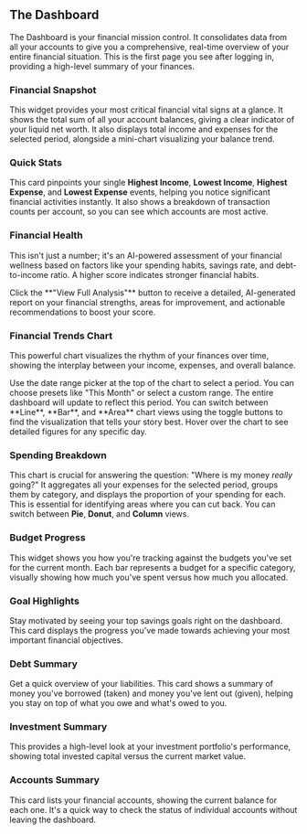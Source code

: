 <a id='dashboard'></a>
## <Icon name='layoutGrid' /> The Dashboard

The Dashboard is your financial mission control. It consolidates data from all your accounts to give you a comprehensive, real-time overview of your entire financial situation. This is the first page you see after logging in, providing a high-level summary of your finances.

<a id='dashboard-financial-snapshot'></a>
### <Icon name='scale' /> Financial Snapshot

This widget provides your most critical financial vital signs at a glance. It shows the total sum of all your account balances, giving a clear indicator of your liquid net worth. It also displays total income and expenses for the selected period, alongside a mini-chart visualizing your balance trend.

<a id='dashboard-quick-stats'></a>
### <Icon name='zap' /> Quick Stats

This card pinpoints your single **Highest Income**, **Lowest Income**, **Highest Expense**, and **Lowest Expense** events, helping you notice significant financial activities instantly. It also shows a breakdown of transaction counts per account, so you can see which accounts are most active.

<a id='dashboard-financial-health'></a>
### <Icon name='heartPulse' /> Financial Health

This isn't just a number; it's an AI-powered assessment of your financial wellness based on factors like your spending habits, savings rate, and debt-to-income ratio. A higher score indicates stronger financial habits.

<Alert variant='success' title='Get Personalized AI Feedback'>
  Click the **"View Full Analysis"** button to receive a detailed, AI-generated report on your
  financial strengths, areas for improvement, and actionable recommendations to boost your score.
</Alert>

<a id='dashboard-financial-trends'></a>
### <Icon name='lineChart' /> Financial Trends Chart

This powerful chart visualizes the rhythm of your finances over time, showing the interplay between your income, expenses, and overall balance.

<Step number={1} title='Select a Date Range'>
  Use the date range picker at the top of the chart to select a period. You can choose presets like
  "This Month" or select a custom range. The entire dashboard will update to reflect this period.
</Step>

<Step number={2} title='Change Your View'>
  You can switch between **Line**, **Bar**, and **Area** chart views using the toggle buttons to
  find the visualization that tells your story best. Hover over the chart to see detailed figures
  for any specific day.
</Step>

<a id='dashboard-spending-breakdown'></a>
### <Icon name='pieChart' /> Spending Breakdown

This chart is crucial for answering the question: "Where is my money _really_ going?" It aggregates all your expenses for the selected period, groups them by category, and displays the proportion of your spending for each. This is essential for identifying areas where you can cut back. You can switch between **Pie**, **Donut**, and **Column** views.

<a id='dashboard-budget-progress'></a>
### <Icon name='target' /> Budget Progress

This widget shows you how you're tracking against the budgets you've set for the current month. Each bar represents a budget for a specific category, visually showing how much you've spent versus how much you allocated.

<a id='dashboard-goal-highlights'></a>
### <Icon name='piggyBank' /> Goal Highlights

Stay motivated by seeing your top savings goals right on the dashboard. This card displays the progress you've made towards achieving your most important financial objectives.

<a id='dashboard-debt-summary'></a>
### <Icon name='coins' /> Debt Summary

Get a quick overview of your liabilities. This card shows a summary of money you've borrowed (taken) and money you've lent out (given), helping you stay on top of what you owe and what's owed to you.

<a id='dashboard-investment-summary'></a>
### <Icon name='trendingUp' /> Investment Summary

This provides a high-level look at your investment portfolio's performance, showing total invested capital versus the current market value.

<a id='dashboard-accounts-summary'></a>
### <Icon name='landmark' /> Accounts Summary

This card lists your financial accounts, showing the current balance for each one. It's a quick way to check the status of individual accounts without leaving the dashboard.
